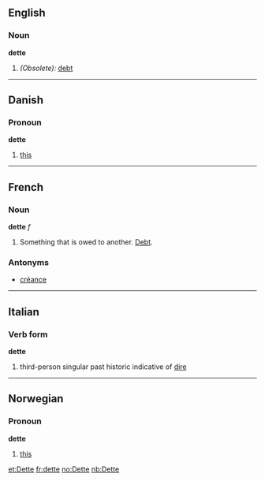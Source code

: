==English==
===Noun===
'''dette'''

#''(Obsolete):'' [[debt]]

----

==Danish==
===Pronoun===
'''dette'''

#[[this]]

----

==French==
===Noun===
'''dette''' ''f''

#Something that is owed to another.  [[Debt]].

===Antonyms===
*[[créance]]

----

==Italian==
===Verb form===
'''dette'''

#third-person singular past historic indicative of [[dire]]

----

==Norwegian==
===Pronoun===
'''dette'''

#[[this]]

[[et:Dette]]
[[fr:dette]]
[[no:Dette]]
[[nb:Dette]]